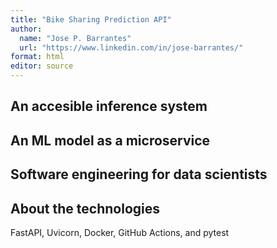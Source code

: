 ```yaml
---
title: "Bike Sharing Prediction API"
author:
  name: "Jose P. Barrantes"
  url: "https://www.linkedin.com/in/jose-barrantes/"
format: html
editor: source
---
```


## An accesible inference system

## An ML model as a microservice

## Software engineering for data scientists

## About the technologies
FastAPI, Uvicorn, Docker, GitHub Actions, and pytest